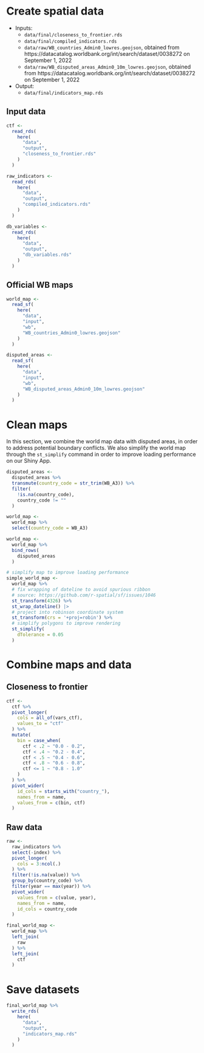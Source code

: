 # Create spatial data

- Inputs:
  - `data/final/closeness_to_frontier.rds`
  - `data/final/compiled_indicators.rds`
  - `data/raw/WB_countries_Admin0_lowres.geojson`, obtained from https://datacatalog.worldbank.org/int/search/dataset/0038272 on September 1, 2022
  - `data/raw/WB_disputed_areas_Admin0_10m_lowres.geojson`, obtained from https://datacatalog.worldbank.org/int/search/dataset/0038272 on September 1, 2022
  
- Output:
  - `data/final/indicators_map.rds`

## Input data 

```r
ctf <-
  read_rds(
    here(
      "data",
      "output",
      "closeness_to_frontier.rds"
    )
  )

raw_indicators <-
  read_rds(
    here(
      "data",
      "output",
      "compiled_indicators.rds"
    )
  )

db_variables <-
  read_rds(
    here(
      "data",
      "output",
      "db_variables.rds"
    )
  )
```

## Official WB maps 

```r
world_map <-
  read_sf(
    here(
      "data",
      "input",
      "wb",
      "WB_countries_Admin0_lowres.geojson"
    )
  )

disputed_areas <-
  read_sf(
    here(
      "data",
      "input",
      "wb",
      "WB_disputed_areas_Admin0_10m_lowres.geojson"
    )
  )
```

# Clean maps 

In this section, we combine the world map data with disputed areas, in order to address potential boundary conflicts. We also simplify the world map through the `st_simplify` command in order to improve loading performance on our Shiny App.

```r
disputed_areas <-
  disputed_areas %>%
  transmute(country_code = str_trim(WB_A3)) %>%
  filter(
    !is.na(country_code),
    country_code != ""
  )

world_map <-
  world_map %>%
  select(country_code = WB_A3) 

world_map <-
  world_map %>%
  bind_rows(
    disputed_areas
  )

# simplify map to improve loading performance
simple_world_map <-
  world_map %>%
  # fix wrapping of dateline to avoid spurious ribbon
  # source: https://github.com/r-spatial/sf/issues/1046
  st_transform(4326) %>% 
  st_wrap_dateline() |> 
  # project into robinson coordinate system
  st_transform(crs = '+proj=robin') %>%
  # simplify polygons to improve rendering
  st_simplify(
    dTolerance = 0.05
  ) 
```


# Combine maps and data

## Closeness to frontier

```r
ctf <-
  ctf %>%
  pivot_longer(
    cols = all_of(vars_ctf),
    values_to = "ctf"
  ) %>%
  mutate(
    bin = case_when(
      ctf < .2 ~ "0.0 - 0.2",
      ctf < .4 ~ "0.2 - 0.4",
      ctf < .5 ~ "0.4 - 0.6",
      ctf < .8 ~ "0.6 - 0.8",
      ctf <= 1 ~ "0.8 - 1.0" 
    )
  ) %>%
  pivot_wider(
    id_cols = starts_with("country_"),
    names_from = name,
    values_from = c(bin, ctf)
  )
```

## Raw data

```r
raw <-
  raw_indicators %>%
  select(-index) %>%
  pivot_longer(
    cols = 3:ncol(.)
  ) %>%
  filter(!is.na(value)) %>%
  group_by(country_code) %>%
  filter(year == max(year)) %>%
  pivot_wider(
    values_from = c(value, year),
    names_from = name,
    id_cols = country_code
  )

final_world_map <-
  world_map %>%
  left_join(
    raw
  ) %>%
  left_join(
    ctf
  )
```


# Save datasets

```r
final_world_map %>%
  write_rds(
    here(
      "data",
      "output",
      "indicators_map.rds"
    )
  )
```
